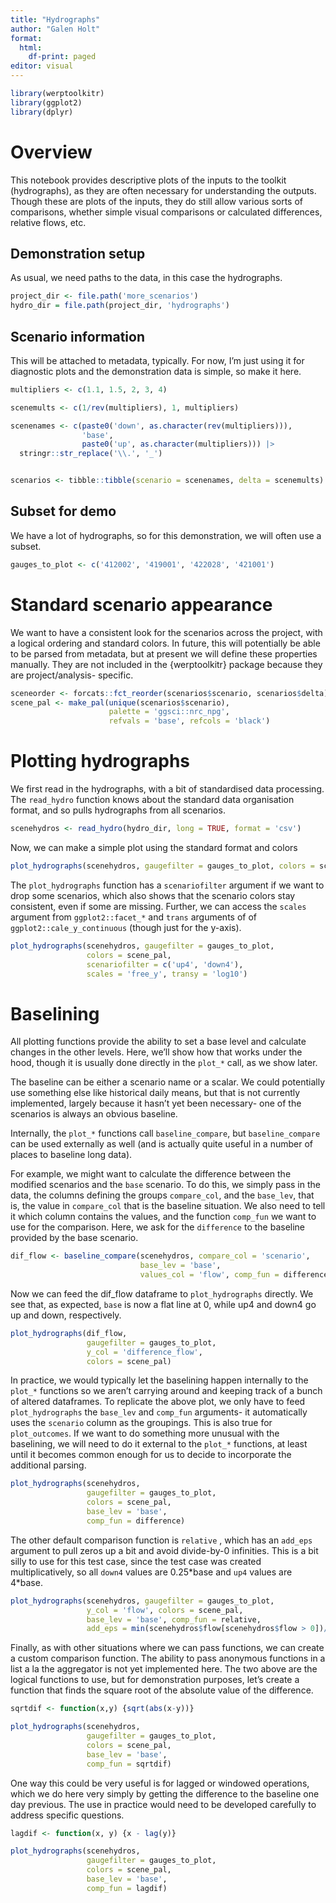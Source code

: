 ```yaml
---
title: "Hydrographs"
author: "Galen Holt"
format:
  html:
    df-print: paged
editor: visual
---
```


```r
library(werptoolkitr)
library(ggplot2)
library(dplyr)
```

# Overview

This notebook provides descriptive plots of the inputs to the toolkit (hydrographs), as they are often necessary for understanding the outputs. Though these are plots of the inputs, they do still allow various sorts of comparisons, whether simple visual comparisons or calculated differences, relative flows, etc.

## Demonstration setup

As usual, we need paths to the data, in this case the hydrographs.

```r
project_dir <- file.path('more_scenarios')
hydro_dir = file.path(project_dir, 'hydrographs')
```

## Scenario information

This will be attached to metadata, typically. For now, I'm just using it for diagnostic plots and the demonstration data is simple, so make it here.

```r
multipliers <- c(1.1, 1.5, 2, 3, 4)

scenemults <- c(1/rev(multipliers), 1, multipliers)

scenenames <- c(paste0('down', as.character(rev(multipliers))), 
                'base', 
                paste0('up', as.character(multipliers))) |> 
  stringr::str_replace('\\.', '_')


scenarios <- tibble::tibble(scenario = scenenames, delta = scenemults)
```

## Subset for demo

We have a lot of hydrographs, so for this demonstration, we will often use a subset.

```r
gauges_to_plot <- c('412002', '419001', '422028', '421001')
```

# Standard scenario appearance

We want to have a consistent look for the scenarios across the project, with a logical ordering and standard colors. In future, this will potentially be able to be parsed from metadata, but at present we will define these properties manually. They are not included in the {werptoolkitr} package because they are project/analysis- specific.

```r
sceneorder <- forcats::fct_reorder(scenarios$scenario, scenarios$delta)
scene_pal <- make_pal(unique(scenarios$scenario), 
                      palette = 'ggsci::nrc_npg', 
                      refvals = 'base', refcols = 'black')
```

# Plotting hydrographs

We first read in the hydrographs, with a bit of standardised data processing. The `read_hydro` function knows about the standard data organisation format, and so pulls hydrographs from all scenarios.

```r
scenehydros <- read_hydro(hydro_dir, long = TRUE, format = 'csv')
```

Now, we can make a simple plot using the standard format and colors

```r
plot_hydrographs(scenehydros, gaugefilter = gauges_to_plot, colors = scene_pal)

```

The `plot_hydrographs` function has a `scenariofilter` argument if we want to drop some scenarios, which also shows that the scenario colors stay consistent, even if some are missing. Further, we can access the `scales` argument from `ggplot2::facet_*` and `trans` arguments of of `ggplot2::cale_y_continuous` (though just for the y-axis).

```r
plot_hydrographs(scenehydros, gaugefilter = gauges_to_plot, 
                 colors = scene_pal,
                 scenariofilter = c('up4', 'down4'), 
                 scales = 'free_y', transy = 'log10')
```

# Baselining

All plotting functions provide the ability to set a base level and calculate changes in the other levels. Here, we'll show how that works under the hood, though it is usually done directly in the `plot_*` call, as we show later.

The baseline can be either a scenario name or a scalar. We could potentially use something else like historical daily means, but that is not currently implemented, largely because it hasn't yet been necessary- one of the scenarios is always an obvious baseline.

Internally, the `plot_*` functions call `baseline_compare`, but `baseline_compare` can be used externally as well (and is actually quite useful in a number of places to baseline long data).

For example, we might want to calculate the difference between the modified scenarios and the `base` scenario. To do this, we simply pass in the data, the columns defining the groups `compare_col`, and the `base_lev`, that is, the value in `compare_col` that is the baseline situation. We also need to tell it which column contains the values, and the function `comp_fun` we want to use for the comparison. Here, we ask for the `difference` to the baseline provided by the base scenario.

```r
dif_flow <- baseline_compare(scenehydros, compare_col = 'scenario', 
                             base_lev = 'base', 
                             values_col = 'flow', comp_fun = difference)
```

Now we can feed the dif_flow dataframe to `plot_hydrographs` directly. We see that, as expected, `base` is now a flat line at 0, while up4 and down4 go up and down, respectively.

```r
plot_hydrographs(dif_flow, 
                 gaugefilter = gauges_to_plot, 
                 y_col = 'difference_flow', 
                 colors = scene_pal)
```

In practice, we would typically let the baselining happen internally to the `plot_*` functions so we aren't carrying around and keeping track of a bunch of altered dataframes. To replicate the above plot, we only have to feed `plot_hydrographs` the `base_lev` and `comp_fun` arguments- it automatically uses the `scenario` column as the groupings. This is also true for `plot_outcomes`. If we want to do something more unusual with the baselining, we will need to do it external to the `plot_*` functions, at least until it becomes common enough for us to decide to incorporate the additional parsing.

```r
plot_hydrographs(scenehydros, 
                 gaugefilter = gauges_to_plot,
                 colors = scene_pal, 
                 base_lev = 'base', 
                 comp_fun = difference)
```

The other default comparison function is `relative` , which has an `add_eps` argument to pull zeros up a bit and avoid divide-by-0 infinities. This is a bit silly to use for this test case, since the test case was created multiplicatively, so all `down4` values are 0.25\*base and `up4` values are 4\*base.

```r
plot_hydrographs(scenehydros, gaugefilter = gauges_to_plot, 
                 y_col = 'flow', colors = scene_pal, 
                 base_lev = 'base', comp_fun = relative, 
                 add_eps = min(scenehydros$flow[scenehydros$flow > 0])/10)
```

Finally, as with other situations where we can pass functions, we can create a custom comparison function. The ability to pass anonymous functions in a list a la the aggregator is not yet implemented here. The two above are the logical functions to use, but for demonstration purposes, let's create a function that finds the square root of the absolute value of the difference.

```r
sqrtdif <- function(x,y) {sqrt(abs(x-y))}
```

```r
plot_hydrographs(scenehydros, 
                 gaugefilter = gauges_to_plot,
                 colors = scene_pal, 
                 base_lev = 'base', 
                 comp_fun = sqrtdif)
```

One way this could be very useful is for lagged or windowed operations, which we do here very simply by getting the difference to the baseline one day previous. The use in practice would need to be developed carefully to address specific questions.

```r
lagdif <- function(x, y) {x - lag(y)}
```

```r
plot_hydrographs(scenehydros, 
                 gaugefilter = gauges_to_plot,
                 colors = scene_pal, 
                 base_lev = 'base', 
                 comp_fun = lagdif)
```
